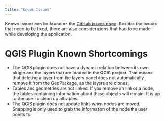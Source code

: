 ```yaml
---
title: "Known Issues"
---
```


Known issues can be found on the [GitHub issues page](https://github.com/Deltares/Ribasim/issues).
Besides the issues that need to be fixed, there are also considerations that had to be made while developing the application.

# QGIS Plugin Known Shortcomings

- The QGIS plugin does not have a dynamic relation between its own plugin and the layers that are loaded in the QGIS project.
  That means that deleting a layer from the layers panel does not automatically remove it from the GeoPackage, as the layers are clones.
- Tables and geometries are not linked. If you remove an link or a node, the tables containing information about those objects will remain.
  It is up to the user to clean up all tables.
- The QGIS plugin does not update links when nodes are moved.
  Snapping is only used to grab the information of the node the user points to.
